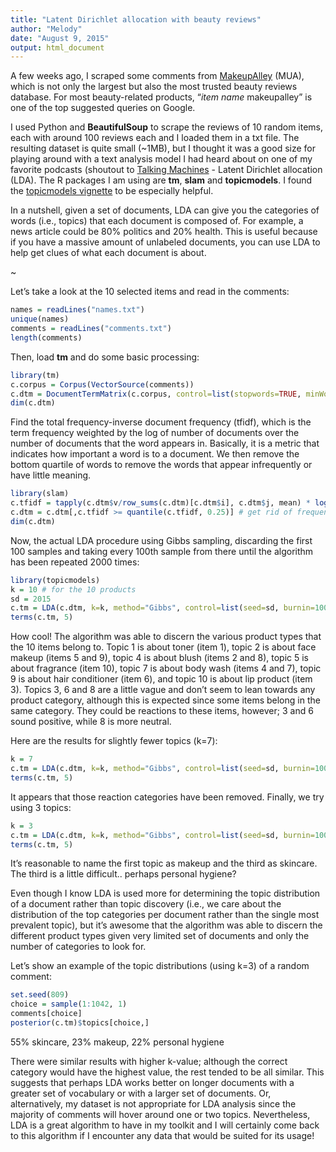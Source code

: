 ```yaml
---
title: "Latent Dirichlet allocation with beauty reviews"
author: "Melody"
date: "August 9, 2015"
output: html_document
---
```


A few weeks ago, I scraped some comments from [MakeupAlley](www.makeupalley.com) (MUA), which is not only the largest but also the most trusted beauty reviews database. For most beauty-related products, "*item name* makeupalley" is one of the top suggested queries on Google. 

I used Python and **BeautifulSoup** to scrape the reviews of 10 random items, each with around 100 reviews each and I loaded them in a txt file. The resulting dataset is quite small (~1MB), but I thought it was a good size for playing around with a text analysis model I had heard about on one of my favorite podcasts (shoutout to [Talking Machines](http://www.thetalkingmachines.com/) - Latent Dirichlet allocation (LDA). The R packages I am using are **tm**, **slam** and **topicmodels**. I found the [topicmodels vignette](https://cran.r-project.org/web/packages/topicmodels/vignettes/topicmodels.pdf) to be especially helpful. 

In a nutshell, given a set of documents, LDA can give you the categories of words (i.e., topics) that each document is composed of. For example, a news article could be 80% politics and 20% health. This is useful because if you have a massive amount of unlabeled documents, you can use LDA to help get clues of what each document is about. 

~

Let's take a look at the 10 selected items and read in the comments: 

```r
names = readLines("names.txt")
unique(names)
comments = readLines("comments.txt")
length(comments) 
```

Then, load **tm** and do some basic processing: 

```r
library(tm)
c.corpus = Corpus(VectorSource(comments))
c.dtm = DocumentTermMatrix(c.corpus, control=list(stopwords=TRUE, minWordLength=3, removeNumbers=TRUE, removePunctuation=TRUE, tolower=TRUE, stemDocument=TRUE))
dim(c.dtm) 
```

Find the total frequency-inverse document frequency (tfidf), which is the term frequency weighted by the log of number of documents over the number of documents that the word appears in. Basically, it is a metric that indicates how important a word is to a document. We then remove the bottom quartile of words to remove the words that appear infrequently or have little meaning. 

```r
library(slam)
c.tfidf = tapply(c.dtm$v/row_sums(c.dtm)[c.dtm$i], c.dtm$j, mean) * log2(nDocs(c.dtm)/col_sums(c.dtm>0))
c.dtm = c.dtm[,c.tfidf >= quantile(c.tfidf, 0.25)] # get rid of frequent terms 
dim(c.dtm) 
```

Now, the actual LDA procedure using Gibbs sampling, discarding the first 100 samples and taking every 100th sample from there until the algorithm has been repeated 2000 times: 

```r
library(topicmodels)
k = 10 # for the 10 products
sd = 2015 
c.tm = LDA(c.dtm, k=k, method="Gibbs", control=list(seed=sd, burnin=100, thin=100)) # default 2000 iterations
terms(c.tm, 5)
```

How cool! The algorithm was able to discern the various product types that the 10 items belong to. Topic 1 is about toner (item 1), topic 2 is about face makeup (items 5 and 9), topic 4 is about blush (items 2 and 8), topic 5 is about fragrance (item 10), topic 7 is about body wash (items 4 and 7), topic 9 is about hair conditioner (item 6), and topic 10 is about lip product (item 3). Topics 3, 6 and 8 are a little vague and don't seem to lean towards any product category, although this is expected since some items belong in the same category. They could be reactions to these items, however; 3 and 6 sound positive, while 8 is more neutral. 

Here are the results for slightly fewer topics (k=7): 

```r
k = 7
c.tm = LDA(c.dtm, k=k, method="Gibbs", control=list(seed=sd, burnin=100, thin=100))
terms(c.tm, 5)
```

It appears that those reaction categories have been removed. Finally, we try using 3 topics: 

```r
k = 3
c.tm = LDA(c.dtm, k=k, method="Gibbs", control=list(seed=sd, burnin=100, thin=100))
terms(c.tm, 5)
```

It's reasonable to name the first topic as makeup and the third as skincare. The third is a little difficult.. perhaps personal hygiene?

Even though I know LDA is used more for determining the topic distribution of a document rather than topic discovery (i.e., we care about the distribution of the top categories per document rather than the single most prevalent topic), but it's awesome that the algorithm was able to discern the different product types given very limited set of documents and only the number of categories to look for. 

Let's show an example of the topic distributions (using k=3) of a random comment:

```r
set.seed(809)
choice = sample(1:1042, 1)
comments[choice]
posterior(c.tm)$topics[choice,]
```

55% skincare, 23% makeup, 22% personal hygiene

There were similar results with higher k-value; although the correct category would have the highest value, the rest tended to be all similar. This suggests that perhaps LDA works better on longer documents with a greater set of vocabulary or with a larger set of documents. Or, alternatively, my dataset is not appropriate for LDA analysis since the majority of comments will hover around one or two topics. Nevertheless, LDA is a great algorithm to have in my toolkit and I will certainly come back to this algorithm if I encounter any data that would be suited for its usage! 